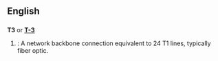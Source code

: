 == English ==

==={{abbreviation}}===
'''T3''' or '''[[T-3]]'''
# {{cattag|networking}}: A network backbone connection equivalent to 24 T1 lines, typically fiber optic.
